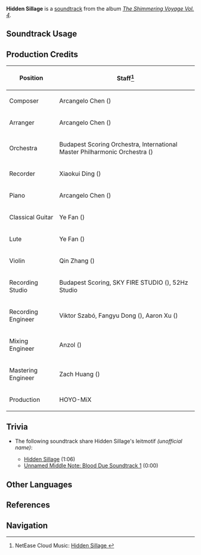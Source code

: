 {{Soundtrack Infobox
|image          = The Shimmering Voyage Vol 4.png
|album          = The Shimmering Voyage Vol. 4
|disc           = 3
|number         = 59
|featured       = 
|featured2      = 
|featured3      = 
|featured_disc  = 
|featured_disc2 = 
|featured_disc3 = 
|youtube_id     = jA0_cuQKFTI
|spotify_id     = 4OTlQnCrynDSTP0jcj3ZPu
|previous       = Timeless Warmth
|next           = A la recherche des grandes eaux
}}
'''Hidden Sillage''' is a [[soundtrack]] from the album ''[[The Shimmering Voyage Vol. 4]]''.

==Soundtrack Usage==
{{Soundtrack Usage
|location          = 
|quest             = Base Note: Auguste//cutscene
|domain            = 
|eventgameplay     = 
|special_displayed = 
|special           = 
|teapot            = 
|mediaoriginal     =
}}
<!--
==Other Arrangements==
{{Files by Category Gallery|Media Using an Unreleased Arrangement of {{subst:#titleparts:{{subst:PAGENAME}}}} Soundtrack}}
-->
==Production Credits==
{| class="wikitable"
! Position
! Staff<ref>NetEase Cloud Music: [https://music.163.com/#/song?id=2613482885 Hidden Sillage {{zh|唯存香迹}}]</ref>
|-
! Composer
| Arcangelo Chen ({{zh|陈子敏}})
|-
! Arranger
| Arcangelo Chen ({{zh|陈子敏}})
|-
! Orchestra
| Budapest Scoring Orchestra, International Master Philharmonic Orchestra ({{zh|国际首席爱乐乐团}})
|-
! Recorder
| Xiaokui Ding ({{zh|丁晓逵}})
|-
! Piano
| Arcangelo Chen ({{zh|陈子敏}})
|-
! Classical Guitar
| Ye Fan ({{zh|范晔}})
|-
! Lute
| Ye Fan ({{zh|范晔}})
|-
! Violin
| Qin Zhang ({{zh|张琴}})
|-
! Recording Studio
| Budapest Scoring, SKY FIRE STUDIO ({{zh|九紫天诚录音棚}}), 52Hz Studio
|-
! Recording Engineer
| Viktor Szabó, Fangyu Dong ({{zh|董方昱}}), Aaron Xu ({{zh|徐威}})
|-
! Mixing Engineer
| Anzol ({{zh|鸦雀有声}})
|-
! Mastering Engineer
| Zach Huang ({{zh|黄巍}})
|-
! Production
| HOYO-MiX
|}

<!--
==Gallery==
<gallery>
</gallery>
-->
==Trivia==
* <section begin="HiddenSillageLeitmotif" />The following soundtrack share Hidden Sillage's leitmotif ''(unofficial name)'':
** [[Hidden Sillage]] (1:06)
** [[Unnamed Middle Note: Blood Due Soundtrack 1]] (0:00)<section end="HiddenSillageLeitmotif" />

==Other Languages==
{{Other Languages
|en      = Hidden Sillage
|zhs     = 
|zhs_rm  = 
|zht     = 
|zht_rm  = 
|zh_tl   = 
|ja      = 
|ja_rm   = 
|ja_tl   = 
}}

==References==
{{Reflist}}

==Navigation==
{{Soundtrack Navbox|The Shimmering Voyage|4}}